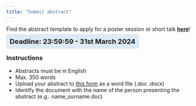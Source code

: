 ```yaml
---
title: "Submit abstract"
---
```


Find the abstract template to apply for a poster session or short talk [**here**](Abstract_Template_Submisison.docx)!

```{=html}
<style>
  .prettier {
    border: #0000ff;
    /* display: flex; */
    align-items: center;
    background-color: #dde9f3;
    border-radius: 5px;
    padding: 9px;
    font-size: 18px;
  }
</style>

<strong class='prettier'>Deadline: 23:59:59 - 31st March 2024</strong>

```

### Instructions
- Abstracts must be in English
- Max. 350 words
- Upload your abstract to [this form](https://forms.gle/SpxhraLCgUY8SPF86) as a word file (.doc .docx)
- Identify the document with the name of the person presenting the abstract (e.g.: name_surname.doc)

```{=html}
<style>
  .carosello-prionico{
    gap: 10px;
  }

  .carosello-prionico img {
    height: 300px;
  }
</style>

<div id="randomizzazione-prionica" class="carosello-prionico"></div>

<script>
  var images = [
    "figures/fig4.jpg",
    "figures/fig5.jpg",
    "figures/prion_fig2.jpg",
    "figures/prion_fig1.jpg",
    "figures/prion_fig3.jpg"
  ];
  var randomImage = images[Math.floor(Math.random() * images.length)];
  var imgElement = document.createElement('img');
  imgElement.src = randomImage;
  document.getElementById('randomizzazione-prionica').appendChild(imgElement);
</script>
```

<!-- All the images! -->
<img src="figures/prion_fig1.jpg" width="2000" height="2000" style="display : none;">
<img src="figures/prion_fig2.jpg" width="2000" height="2000" style="display : none;">
<img src="figures/prion_fig3.jpg" width="2000" height="2000" style="display : none;">
<img src="figures/fig4.jpg" width="2000" height="2000" style="display : none;">
<img src="figures/fig5.jpg" width="2000" height="2000" style="display : none;">
